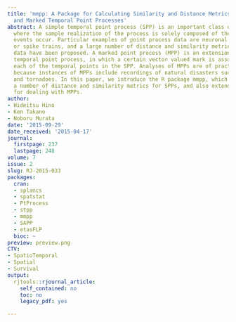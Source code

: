 ```yaml
---
title: 'mmpp: A Package for Calculating Similarity and Distance Metrics for Simple
  and Marked Temporal Point Processes'
abstract: A simple temporal point process (SPP) is an important class of time series,
  where the sample realization of the process is solely composed of the times at which
  events occur. Particular examples of point process data are neuronal spike patterns
  or spike trains, and a large number of distance and similarity metrics for those
  data have been proposed. A marked point process (MPP) is an extension of a simple
  temporal point process, in which a certain vector valued mark is associated with
  each of the temporal points in the SPP. Analyses of MPPs are of practical importance
  because instances of MPPs include recordings of natural disasters such as earthquakes
  and tornadoes. In this paper, we introduce the R package mmpp, which implements
  a number of distance and similarity metrics for SPPs, and also extends those metrics
  for dealing with MPPs.
author:
- Hideitsu Hino
- Ken Takano
- Noboru Murata
date: '2015-09-29'
date_received: '2015-04-17'
journal:
  firstpage: 237
  lastpage: 248
volume: 7
issue: 2
slug: RJ-2015-033
packages:
  cran:
  - splancs
  - spatstat
  - PtProcess
  - stpp
  - mmpp
  - SAPP
  - etasFLP
  bioc: ~
preview: preview.png
CTV:
- SpatioTemporal
- Spatial
- Survival
output:
  rjtools::rjournal_article:
    self_contained: no
    toc: no
    legacy_pdf: yes

---
```

